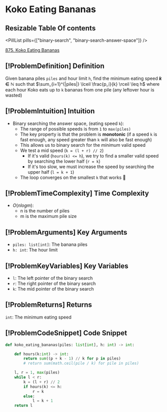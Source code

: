 # Koko Eating Bananas

## Resizable Table Of contents

<DifficultyBadge difficulty="medium" />

<PillList pills={["binary-search", "binary-search-answer-space"]} />

[875. Koko Eating Bananas](https://leetcode.com/problems/koko-eating-bananas)

## [!ProblemDefinition] Definition

Given banana piles `piles` and hour limit `h`, find the minimum eating speed
**$k\in\mathbb{N}$** such that $\sum_{i=1}^{|piles|} \lceil \frac{p_i}{k} \rceil \leq h$ where each hour Koko eats up to `k` bananas from one pile (any leftover hour is wasted)

## [!ProblemIntuition] Intuition

- Binary searching the answer space, (eating speed `k`):
    - The range of possible speeds is from `1` to `max(piles)`
    - The key property is that the problem is **monotonic** (if a speed `k` is fast enough, any speed greater than `k` will also be fast enough)
    - This allows us to binary search for the *minimum* valid speed
    - We test a mid speed (`k = (l + r) // 2`)
        - If it's valid (`hours(k) <= h`), we try to find a smaller valid speed by searching the lower half (`r = k`)
        - If it's too slow, we must increase the speed by searching the upper half (`l = k + 1`)
    - The loop converges on the smallest `k` that works 🍌

## [!ProblemTimeComplexity] Time Complexity

- $O(n log m)$:
    - n is the number of piles
    - m is the maximum pile size

## [!ProblemArguments] Key Arguments

- `piles: list[int]`: The banana piles
- `h: int`: The hour limit

## [!ProblemKeyVariables] Key Variables

- `l`: The left pointer of the binary search
- `r`: The right pointer of the binary search
- `k`: The mid pointer of the binary search

## [!ProblemReturns] Returns

`int`: The minimum eating speed

## [!ProblemCodeSnippet] Code Snippet

```python meta="source=problems/875-koko-eating-bananas/solution.py"
def koko_eating_bananas(piles: list[int], h: int) -> int:

    def hours(k:int) -> int:
        return sum((p + k - 1) // k for p in piles)
        # return sum(math.ceil(pile / k) for pile in piles)

    l, r = 1, max(piles)
    while l < r:
        k = (l + r) // 2
        if hours(k) <= h:
            r = k
        else:
            l = k + 1
    return l
```


